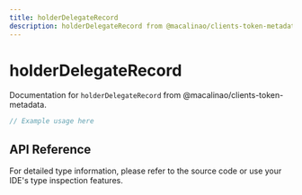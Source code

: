 ```yaml
---
title: holderDelegateRecord
description: holderDelegateRecord from @macalinao/clients-token-metadata
---
```


# holderDelegateRecord

Documentation for `holderDelegateRecord` from @macalinao/clients-token-metadata.

```typescript
// Example usage here
```

## API Reference

For detailed type information, please refer to the source code or use your IDE's type inspection features.
